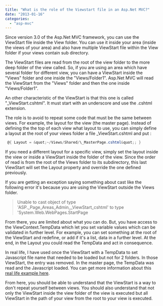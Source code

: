 ```yaml
---
title: "What is the role of the Viewstart file in an Asp.Net MVC?"
date: "2013-01-16"
categories: 
  - "asp-mvc"
---
```


Since version 3.0 of the Asp.Net MVC framework, you can use the ViewStart file inside the View folder. You can use it inside your area (inside the views of your area) and also have multiple ViewStart file within the View folder if your views contain sub directory.

The ViewStart files are read from the root of the view folder to the more deep folder of the view called. So, if you are using an area which have several folder for different view, you can have a ViewStart inside the "Views" folder and one inside the "Views/Folder1". Asp.Net MVC will read the ViewStart from the "Views" folder and then the one inside "Views/Folder1".

An other characteristic of the ViewStart is that this one is called "\_ViewStart.cshtml". It must start with an underscore and use the .cshtml extension.

The role is to avoid to repeat some code that must be the same between views. For example, the layout for the view (the master page). Instead of defining the the top of each view what layout to use, you can simply define a layout at the root of your views folder a file \_ViewStart.cshtml and put :


```csharp
 @{ Layout = &quot;~/Views/Shared/\_MasterPage.cshtml&quot;; } 
```

If you need a different layout for a specific view, simply set the layout inside the view or inside a ViewStart inside the folder of the view. Since the order of read is from the root of the Views folder to its subdirectory, this last ViewStart will set the Layout property and override the one defined previously.

If you are getting an exception saying something about cast like the following error it's because you are using the ViewStart outside the Views folder.

> Unable to cast object of type 'ASP.\_Page\_Areas\_Admin\_\_ViewStart\_cshtml' to type 'System.Web.WebPages.StartPage

From there, you are limited about what you can do. But, you have access to the ViewContext.TempData which let you set variable values which can be validated in further level. For example, you can set something at the root of the ViewStart and redefine, or add if it's a list, data in a further level. At the end, in the Layout you could read the TempData and act in consequence.

In real life, I have used once the ViewStart with a TempData to set Javascript file name that needed to be loaded but not for 2 folders. In those ViewStart, the entry was removed. In the master page, the TempData was read and the Javascript loaded. You can get more information about this [real life example here](http://patrickdesjardins.com/blog/how-to-load-javascript-for-the-whole-application-except-few-folders-or-area).

From here, you should be able to understand that the ViewStart is a way to don't repeat yourself between views. You should also understand that not only the ViewStart inside the view folder of the view is executed but all ViewStart in the path of your view from the root to your view is executed.
